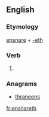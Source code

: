 ==English==

===Etymology===
[[ensnare]] + [[-eth]]

===Verb===
{{en-verb form}}

# {{en-archaic third-person singular of|ensnare}}

===Anagrams===
* [[thraneens#English|thraneens]]

[[fr:ensnareth]]